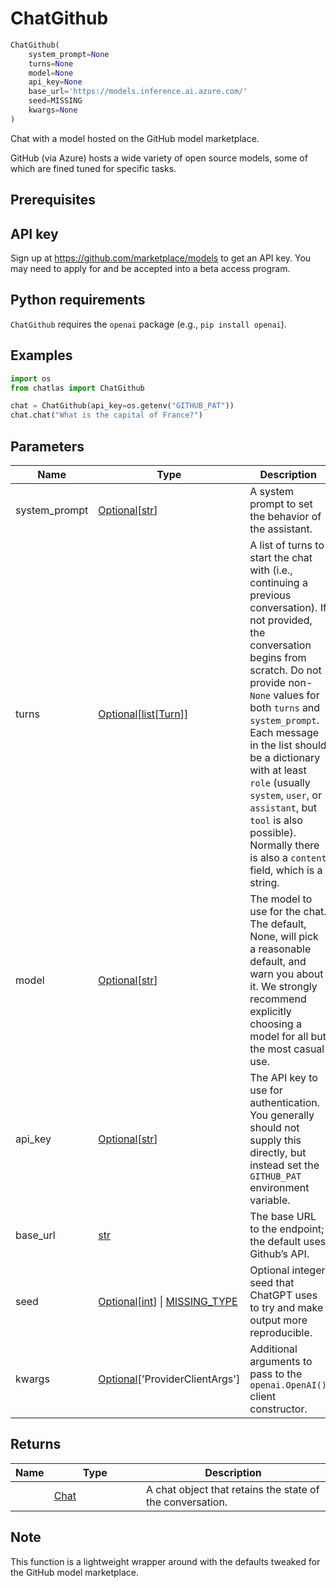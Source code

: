 # ChatGithub { #chatlas.ChatGithub }

```python
ChatGithub(
    system_prompt=None
    turns=None
    model=None
    api_key=None
    base_url='https://models.inference.ai.azure.com/'
    seed=MISSING
    kwargs=None
)
```

Chat with a model hosted on the GitHub model marketplace.

GitHub (via Azure) hosts a wide variety of open source models, some of
which are fined tuned for specific tasks.

## Prerequisites {.doc-section .doc-section-prerequisites}


::: {.callout-note}
## API key

Sign up at <https://github.com/marketplace/models> to get an API key.
You may need to apply for and be accepted into a beta access program.
:::

::: {.callout-note}
## Python requirements

`ChatGithub` requires the `openai` package (e.g., `pip install openai`).
:::

## Examples {.doc-section .doc-section-examples}

```python
import os
from chatlas import ChatGithub

chat = ChatGithub(api_key=os.getenv("GITHUB_PAT"))
chat.chat("What is the capital of France?")
```

## Parameters {.doc-section .doc-section-parameters}

| Name          | Type                                                                                          | Description                                                                                                                                                                                                                                                                                                                                                                                                                 | Default                                    |
|---------------|-----------------------------------------------------------------------------------------------|-----------------------------------------------------------------------------------------------------------------------------------------------------------------------------------------------------------------------------------------------------------------------------------------------------------------------------------------------------------------------------------------------------------------------------|--------------------------------------------|
| system_prompt | [Optional](`typing.Optional`)\[[str](`str`)\]                                                 | A system prompt to set the behavior of the assistant.                                                                                                                                                                                                                                                                                                                                                                       | `None`                                     |
| turns         | [Optional](`typing.Optional`)\[[list](`list`)\[[Turn](`chatlas._turn.Turn`)\]\]               | A list of turns to start the chat with (i.e., continuing a previous conversation). If not provided, the conversation begins from scratch. Do not provide non-`None` values for both `turns` and `system_prompt`. Each message in the list should be a dictionary with at least `role` (usually `system`, `user`, or `assistant`, but `tool` is also possible). Normally there is also a `content` field, which is a string. | `None`                                     |
| model         | [Optional](`typing.Optional`)\[[str](`str`)\]                                                 | The model to use for the chat. The default, None, will pick a reasonable default, and warn you about it. We strongly recommend explicitly choosing a model for all but the most casual use.                                                                                                                                                                                                                                 | `None`                                     |
| api_key       | [Optional](`typing.Optional`)\[[str](`str`)\]                                                 | The API key to use for authentication. You generally should not supply this directly, but instead set the `GITHUB_PAT` environment variable.                                                                                                                                                                                                                                                                                | `None`                                     |
| base_url      | [str](`str`)                                                                                  | The base URL to the endpoint; the default uses Github's API.                                                                                                                                                                                                                                                                                                                                                                | `'https://models.inference.ai.azure.com/'` |
| seed          | [Optional](`typing.Optional`)\[[int](`int`)\] \| [MISSING_TYPE](`chatlas.types.MISSING_TYPE`) | Optional integer seed that ChatGPT uses to try and make output more reproducible.                                                                                                                                                                                                                                                                                                                                           | `MISSING`                                  |
| kwargs        | [Optional](`typing.Optional`)\[\'ProviderClientArgs\'\]                                       | Additional arguments to pass to the `openai.OpenAI()` client constructor.                                                                                                                                                                                                                                                                                                                                                   | `None`                                     |

## Returns {.doc-section .doc-section-returns}

| Name   | Type                         | Description                                               |
|--------|------------------------------|-----------------------------------------------------------|
|        | [Chat](`chatlas._chat.Chat`) | A chat object that retains the state of the conversation. |

## Note {.doc-section .doc-section-note}

This function is a lightweight wrapper around [](`~chatlas.ChatOpenAI`) with
the defaults tweaked for the GitHub model marketplace.
